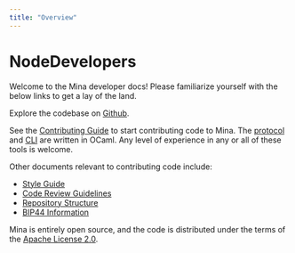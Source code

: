 ```yaml
---
title: "Overview"
---
```


# NodeDevelopers



<Subhead>
  Welcome to the Mina developer docs! Please
  familiarize yourself with the below links to get a lay of the land.
</Subhead>


Explore the codebase on [Github](https://github.com/MinaProtocol/mina).

See the [Contributing Guide](/node-developers/contributing) to start contributing code to Mina. The [protocol](https://github.com/MinaProtocol/mina/tree/master/src) and [CLI](https://github.com/MinaProtocol/mina/tree/master/src/app/cli) are written in OCaml. Any level of experience in any or all of these tools is welcome.

Other documents relevant to contributing code include:

- [Style Guide](/node-developers/style-guide)
- [Code Review Guidelines](/node-developers/code-reviews)
- [Repository Structure](/node-developers/directory-structure)
- [BIP44 Information](/node-developers/bip44-information)

Mina is entirely open source, and the code is distributed under the terms of the [Apache License 2.0](https://github.com/MinaProtocol/mina/blob/master/LICENSE).